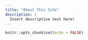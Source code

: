 ```yaml
---
title: "About This Site"
description: |
  Insert descriptive text here!
---
```


```r
knitr::opts_chunk$set(echo = FALSE)
```

